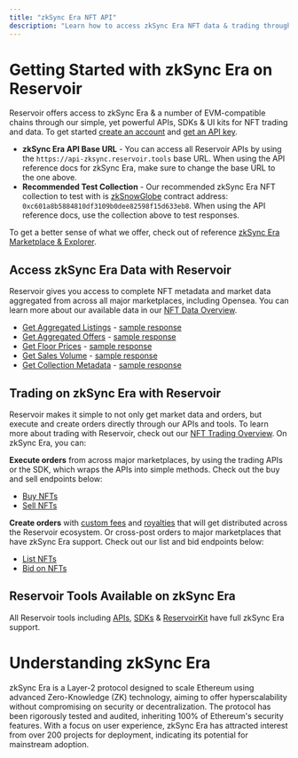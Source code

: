 ```yaml
---
title: "zkSync Era NFT API"
description: "Learn how to access zkSync Era NFT data & trading through Reservoir's developer tools"
---
```


# Getting Started with zkSync Era on Reservoir

Reservoir offers access to zkSync Era & a number of EVM-compatible chains through our simple, yet powerful APIs, SDKs & UI kits for NFT trading and data. To get started [create an account](https://dashboard.reservoir.tools/) and [get an API key](/reference/dashboard-sign-up).

* **zkSync Era API Base URL** - You can access all Reservoir APIs by using the `https://api-zksync.reservoir.tools` base URL. When using the API reference docs for zkSync Era, make sure to change the base URL to the one above.
* **Recommended Test Collection** - Our recommended zkSync Era NFT collection to test with is [zkSnowGlobe](https://explorer.zksync.io/address/0xc601a8b5884810df3109b0dee82598f15d633eb8) contract address: `0xc601a8b5884810df3109b0dee82598f15d633eb8`. When using the API reference docs, use the collection above to test responses.

To get a better sense of what we offer, check out of reference [zkSync Era Marketplace & Explorer](https://explorer.reservoir.tools/zkSync).

## Access zkSync Era Data with Reservoir

Reservoir gives you access to complete NFT metadata and market data aggregated from across all major marketplaces, including Opensea. You can learn more about our available data in our [NFT Data Overview](/reference/nft-data-overview).

* [Get Aggregated Listings](/reference/getordersasksv4) - [sample response](https://api-zksync.reservoir.tools/orders/asks/v4?contracts=0xc601a8b5884810df3109b0dee82598f15d633eb8)
* [Get Aggregated Offers](/reference/getordersbidsv5) - [sample response](https://api-zksync.reservoir.tools/orders/bids/v5?contracts=0xc601a8b5884810df3109b0dee82598f15d633eb8)
* [Get Floor Prices](/reference/getcollectionsv5) - [sample response](https://api-zksync.reservoir.tools/collections/v5?id=0xc601a8b5884810df3109b0dee82598f15d633eb8)
* [Get Sales Volume](/reference/getcollectionsdailyvolumesv1) - [sample response](https://api-zksync.reservoir.tools/collections/daily-volumes/v1?id=0xc601a8b5884810df3109b0dee82598f15d633eb8)
* [Get Collection Metadata](/reference/gettokensv6) - [sample response](https://api-zksync.reservoir.tools/tokens/v6?collection=0xc601a8b5884810df3109b0dee82598f15d633eb8)

## Trading on zkSync Era with Reservoir

Reservoir makes it simple to not only get market data and orders, but execute and create orders directly through our APIs and tools. To learn more about trading with Reservoir, check out our [NFT Trading Overview](/reference/creating-and-filling-orders). On zkSync Era, you can:

**Execute orders** from across major marketplaces, by using the trading APIs or the SDK, which wraps the APIs into simple methods. Check out the buy and sell endpoints below:

* [Buy NFTs](/reference/postexecutebuyv7)
* [Sell NFTs](/reference/postexecutesellv7)

**Create orders** with [custom fees](/docs/custom-fees) and [royalties](/docs/royalties) that will get distributed across the Reservoir ecosystem. Or cross-post orders to major marketplaces that have zkSync Era support. Check out our list and bid endpoints below:

* [List NFTs](/reference/postexecutelistv5)
* [Bid on NFTs](/reference/postexecutebidv5)

## Reservoir Tools Available on zkSync Era

All Reservoir tools including [APIs](/reference/overview), [SDKs](/reference/reservoir-sdk-jstsnode) & [ReservoirKit](/reference/reservoirkit) have full zkSync Era support.

# Understanding zkSync Era

zkSync Era is a Layer-2 protocol designed to scale Ethereum using advanced Zero-Knowledge (ZK) technology, aiming to offer hyperscalability without compromising on security or decentralization. The protocol has been rigorously tested and audited, inheriting 100% of Ethereum's security features. With a focus on user experience, zkSync Era has attracted interest from over 200 projects for deployment, indicating its potential for mainstream adoption.
